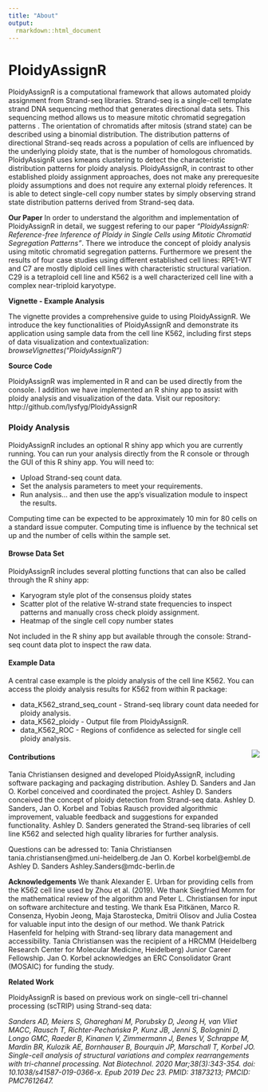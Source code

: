 ```yaml
---
title: "About"
output: 
  rmarkdown::html_document
---
```


# PloidyAssignR
PloidyAssignR is a computational framework that allows automated ploidy assignment from Strand-seq libraries.
Strand-seq is a single-cell template strand DNA sequencing method that generates directional data sets. This sequencing method allows us to measure mitotic chromatid segregation patterns . The orientation of chromatids after mitosis (strand state) can be described using a binomial distribution. The distribution patterns of directional Strand-seq reads across a population of cells are influenced by the underlying ploidy state, that is the number of homologous chromatids. 
PloidyAssignR uses kmeans clustering to detect the characteristic distribution patterns for ploidy analysis. 
PloidyAssignR, in contrast to other established ploidy assignment approaches, does not make any prerequesite ploidy assumptions and does not require any external ploidy references. It is able to detect single-cell copy number states by simply observing strand state distribution patterns derived from Strand-seq data.

**Our Paper**
In order to understand the algorithm and implementation of PloidyAssignR in detail, we suggest refering to our paper *"PloidyAssignR: Reference-free Inference of Ploidy in Single Cells using Mitotic Chromatid Segregation Patterns"*. There we introduce the concept of ploidy analysis using mitotic chromatid segregation patterns. Furthermore we present the results of four case studies using different established cell lines: RPE1-WT and C7 are mostly diploid cell lines with characteristic structural variation. C29 is a tetraploid cell line and K562 is a well characterized cell line with a complex near-triploid karyotype. 


**Vignette - Example Analysis**

The vignette provides a comprehensive guide to using PloidyAssignR. We introduce the key functionalities of PloidyAssignR and demonstrate its application using sample data from the cell line K562, including first steps of data visualization and contextualization: *browseVignettes("PloidyAssignR")*

**Source Code**

PloidyAssignR was implemented in R and can be used directly from the console. I addition we have implemented an R shiny app to assist with ploidy analysis and visualization of the data. 
Visit our repository: http://github.com/lysfyg/PloidyAssignR

### Ploidy Analysis

PloidyAssignR includes an optional R shiny app which you are currently running. 
You can run your analysis directly from the R console or through the GUI of this R shiny app.
You will need to:

* Upload Strand-seq count data.
* Set the analysis parameters to meet your requirements. 
* Run analysis... and then use the app's visualization module to inspect the results.

Computing time can be expected to be approximately 10 min for 80 cells on a standard issue computer. Computing time is influence by the technical set up and the number of cells within the sample set. 

#### Browse Data Set
PloidyAssignR includes several plotting functions that can also be called through the R shiny app:

* Karyogram style plot of the consensus ploidy states 
* Scatter plot of the relative W-strand state frequencies to inspect patterns and manually cross check ploidy assignment.
* Heatmap of the single cell copy number states

Not included in the R shiny app but available through the console: Strand-seq count data plot to inspect the raw data.

#### Example Data
A central case example is the ploidy analysis of the cell line K562. You can access the ploidy analysis results for K562 from within R package:

* data_K562_strand_seq_count - Strand-seq library count data needed for ploidy analysis.
* data_K562_ploidy - Output file from PloidyAssignR.
* data_K562_ROC - Regions of confidence as selected for single cell ploidy analysis.

<img align="right" src="logo.png">

#### Contributions
Tania Christiansen designed and developed PloidyAssignR, including software packaging and packaging distribution.
Ashley D. Sanders and Jan O. Korbel conceived and coordinated the project.
Ashley D. Sanders conceived the concept of ploidy detection from Strand-seq data.
Ashley D. Sanders, Jan O. Korbel and Tobias Rausch provided algorithmic improvement, valuable feedback and suggestions for expanded functionality.
Ashley D. Sanders generated the Strand-seq libraries of cell line K562 and selected high quality libraries for further analysis.

Questions can be adressed to:
Tania Christiansen  tania.christiansen@med.uni-heidelberg.de
Jan O. Korbel 			korbel@embl.de
Ashley D. Sanders		Ashley.Sanders@mdc-berlin.de


**Acknowledgements**
We thank Alexander E. Urban for providing cells from the K562 cell line used by Zhou et al. (2019). We thank Siegfried Momm for the mathematical review of the algorithm and Peter L. Christiansen for input on software architecture and testing. We thank Esa Pitkänen, Marco R. Consenza, Hyobin Jeong, Maja Starostecka, Dmitrii Olisov and Julia Costea for valuable input into the design of our method. We thank Patrick Hasenfeld for helping with Strand-seq library data management and accessibility. Tania Christiansen was the recipient of a HRCMM (Heidelberg Research Center for Molecular Medicine, Heidelberg) Junior Career Fellowship. Jan O. Korbel acknowledges an ERC Consolidator Grant (MOSAIC) for funding the study. 


**Related Work**

PloidyAssignR is based on previous work on single-cell tri-channel processing (scTRIP) using Strand-seq data:

*Sanders AD, Meiers S, Ghareghani M, Porubsky D, Jeong H, van Vliet MACC, Rausch T, Richter-Pechańska P, Kunz JB, Jenni S, Bolognini D, Longo GMC, Raeder B, Kinanen V, Zimmermann J, Benes V, Schrappe M, Mardin BR, Kulozik AE, Bornhauser B, Bourquin JP, Marschall T, Korbel JO. Single-cell analysis of structural variations and complex rearrangements with tri-channel processing. Nat Biotechnol. 2020 Mar;38(3):343-354. doi: 10.1038/s41587-019-0366-x. Epub 2019 Dec 23. PMID: 31873213; PMCID: PMC7612647.*
